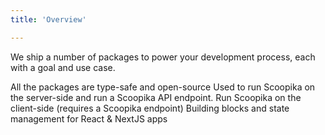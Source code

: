 ```yaml
---
title: 'Overview'

---
```


We ship a number of packages to power your development process, each with a goal and use case.

<Check>
	All the packages are type-safe and open-source
</Check>

<CardGroup cols={2}>
	<Card icon="server" title="@scoopika/scoopika" href="/packages/ts/scoopika">
		Used to run Scoopika on the server-side and run a Scoopika API endpoint.
	</Card>
	<Card icon="window-maximize" title="@scoopika/client" href="/packages/ts/client">
		Run Scoopika on the client-side (requires a Scoopika endpoint)
	</Card>
	<Card icon="react" title="@scoopika/react" href="/packages/ts/react">
		Building blocks and state management for React & NextJS apps
	</Card>
</CardGroup>